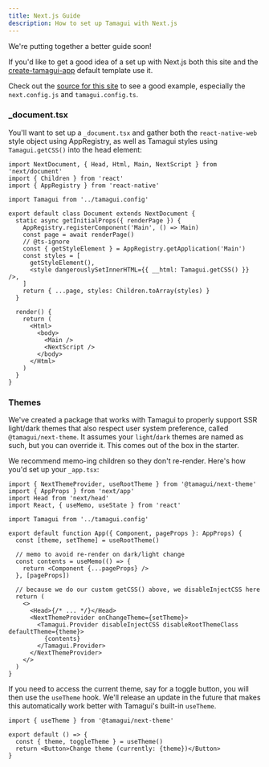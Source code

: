 ```yaml
---
title: Next.js Guide
description: How to set up Tamagui with Next.js
---
```


<Notice>We're putting together a better guide soon!</Notice>

If you'd like to get a good idea of a set up with Next.js both this site and the [create-tamagui-app](/docs/guides/create-tamagui-app) default template use it.

Check out the [source for this site](https://github.com/tamagui/tamagui/tree/master/packages/site) to see a good example, especially the `next.config.js` and `tamagui.config.ts`.

### \_document.tsx

You'll want to set up a `_document.tsx` and gather both the `react-native-web` style object using AppRegistry, as well as Tamagui styles using `Tamagui.getCSS()` into the head element:

```tsx
import NextDocument, { Head, Html, Main, NextScript } from 'next/document'
import { Children } from 'react'
import { AppRegistry } from 'react-native'

import Tamagui from '../tamagui.config'

export default class Document extends NextDocument {
  static async getInitialProps({ renderPage }) {
    AppRegistry.registerComponent('Main', () => Main)
    const page = await renderPage()
    // @ts-ignore
    const { getStyleElement } = AppRegistry.getApplication('Main')
    const styles = [
      getStyleElement(),
      <style dangerouslySetInnerHTML={{ __html: Tamagui.getCSS() }} />,
    ]
    return { ...page, styles: Children.toArray(styles) }
  }

  render() {
    return (
      <Html>
        <body>
          <Main />
          <NextScript />
        </body>
      </Html>
    )
  }
}
```

### Themes

We've created a package that works with Tamagui to properly support SSR light/dark themes that also respect user system preference, called `@tamagui/next-theme`. It assumes your `light`/`dark` themes are named as such, but you can override it. This comes out of the box in the starter.

We recommend memo-ing children so they don't re-render. Here's how you'd set up your `_app.tsx`:

```tsx
import { NextThemeProvider, useRootTheme } from '@tamagui/next-theme'
import { AppProps } from 'next/app'
import Head from 'next/head'
import React, { useMemo, useState } from 'react'

import Tamagui from '../tamagui.config'

export default function App({ Component, pageProps }: AppProps) {
  const [theme, setTheme] = useRootTheme()

  // memo to avoid re-render on dark/light change
  const contents = useMemo(() => {
    return <Component {...pageProps} />
  }, [pageProps])

  // because we do our custom getCSS() above, we disableInjectCSS here
  return (
    <>
      <Head>{/* ... */}</Head>
      <NextThemeProvider onChangeTheme={setTheme}>
        <Tamagui.Provider disableInjectCSS disableRootThemeClass defaultTheme={theme}>
          {contents}
        </Tamagui.Provider>
      </NextThemeProvider>
    </>
  )
}
```

If you need to access the current theme, say for a toggle button, you will then use the `useTheme` hook. We'll release an update in the future that makes this automatically work better with Tamagui's built-in `useTheme`.

```tsx
import { useTheme } from '@tamagui/next-theme'

export default () => {
  const { theme, toggleTheme } = useTheme()
  return <Button>Change theme (currently: {theme})</Button>
}
```
